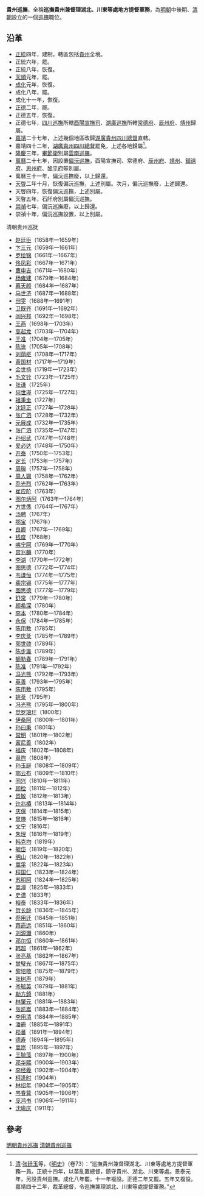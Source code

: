 '''貴州巡撫'''，全稱'''巡撫貴州兼督理湖北、川東等處地方提督軍務'''，為[[明朝|明朝]]中後期、[[清朝|清朝]]設立的一個[[巡撫|巡撫]]職位。

== 沿革 ==
* [[正統_(年號)|正統]]四年，建制，轄區包括[[貴州|貴州]]全境。
* 正統六年，罷。
* 正統八年，恢復。
* [[天顺_(明朝)|天順]]元年，罷。
* [[成化|成化]]元年，恢復。
* 成化八年，罷。
* 成化十一年，恢復。
* [[正德_(明朝)|正德]]二年，罷。
* 正德五年，恢復。
* 正德七年，[[四川巡撫|四川巡撫]]所轄[[酉陽宣撫司|酉陽宣撫司]]、[[湖廣巡撫|湖廣巡撫]]所轄[[常德府|常德府]]、[[辰州府|辰州府]]、[[靖州|靖州]]歸屬。
* [[嘉靖|嘉靖]]二十七年，上述幾個地區改歸[[湖廣貴州四川總督|湖廣貴州四川總督]]直轄。
* 嘉靖四十二年，[[湖廣貴州四川總督|湖廣貴州四川總督]]罷免，上述各地歸屬<ref>[[清|清]]·[[张廷玉|张廷玉]]等，《[[明史|明史]]》（卷73）：“巡撫貴州兼督理湖北、川東等處地方提督軍務一員。正統十四年，以苗亂置總督，鎮守貴州、湖北、川東等處。景泰元年，另設貴州巡撫。成化八年罷。十一年複設。正德二年又罷。五年又複設。嘉靖四十二年，裁革總督，令巡撫兼理湖北、川東等處提督軍務。”</ref>。
* [[隆庆_(明朝)|隆慶]]三年，[[畢節衛|畢節衛]]別屬[[雲南巡撫|雲南巡撫]]。
* [[萬曆|萬曆]]二十七年，因設置[[偏沅巡撫|偏沅巡撫]]，酉陽宣撫司、常德府、[[辰州府|辰州府]]、[[靖州|靖州]]、[[鎮遠府|鎮遠府]]、[[思州府|思州府]]、[[黎平府|黎平府]]等別屬。
* 萬曆三十一年，偏沅巡撫廢，以上歸還。
* [[天啓|天啓]]二年十月，恢復偏沅巡撫，上述別屬。次月，偏沅巡撫廢，上述歸還。
* 天啓四年，恢復偏沅巡撫，上述別屬。
* 天啓五年，石阡府別屬偏沅巡撫。
* [[崇禎|崇禎]]七年，偏沅巡撫廢，以上歸還。
* 崇禎十年，偏沅巡撫設置，以上別屬。

;清朝贵州巡抚
* [[赵廷臣|赵廷臣]]（1658年—1659年）
* [[卞三元|卞三元]]（1659年—1661年）
* [[罗绘锦|罗绘锦]]（1661年—1667年）
* [[佟凤彩|佟凤彩]]（1667年—1671年）
* [[曹申吉|曹申吉]]（1671年—1680年）
* [[杨雍建|杨雍建]]（1679年—1684年）
* [[慕天颜|慕天颜]]（1684年—1687年）
* [[马世济|马世济]]（1687年—1688年）
* [[田雯|田雯]]（1688年—1691年）
* [[卫既齐|卫既齐]]（1691年—1692年）
* [[阎兴邦|阎兴邦]]（1692年—1698年）
* [[王燕|王燕]]（1698年—1703年）
* [[高起龙|高起龙]]（1703年—1704年）
* [[于准|于准]]（1704年—1705年）
* [[陈诜|陈诜]]（1705年—1708年）
* [[刘荫枢|刘荫枢]]（1708年—1717年）
* [[黄国材|黄国材]]（1717年—1719年）
* [[金世扬|金世扬]]（1719年—1723年）
* [[毛文铨|毛文铨]]（1723年—1725年）
* [[张谦|张谦]]（1725年）
* [[何世璂|何世璂]]（1725年—1727年）
* [[祖秉圭|祖秉圭]]（1727年）
* [[沈廷正|沈廷正]]（1727年—1728年）
* [[张广泗|张广泗]]（1728年—1732年）
* [[元展成|元展成]]（1732年—1735年）
* [[张广泗|张广泗]]（1735年—1747年）
* [[孙绍武|孙绍武]]（1747年—1748年）
* [[爱必达|爱必达]]（1748年—1750年）
* [[开泰_(乌雅氏)|开泰]]（1750年—1753年）
* [[定长|定长]]（1753年—1757年）
* [[周琬|周琬]]（1757年—1758年）
* [[周人骥|周人骥]]（1758年—1762年）
* [[乔光烈|乔光烈]]（1762年—1763年）
* [[崔应阶|崔应阶]]（1763年）
* [[图尔炳阿|图尔炳阿]]（1763年—1764年）
* [[方世儁|方世儁]]（1764年—1767年）
* [[汤聘|汤聘]]（1767年）
* [[鄂宝|鄂宝]]（1767年）
* [[良卿|良卿]]（1767年—1769年）
* [[钱度|钱度]]（1768年）
* [[喀宁阿|喀宁阿]]（1769年—1770年）
* [[宫兆麟|宫兆麟]]（1770年）
* [[李湖|李湖]]（1770年—1772年）
* [[图思德|图思德]]（1772年—1774年）
* [[韦谦恒|韦谦恒]]（1774年—1775年）
* [[裴宗锡|裴宗锡]]（1775年—1777年）
* [[图思德|图思德]]（1777年—1779年）
* [[舒常|舒常]]（1779年—1780年）
* [[颜希深|颜希深]]（1780年）
* [[李本|李本]]（1780年—1784年）
* [[永保|永保]]（1784年—1785年）
* [[陈用敷|陈用敷]]（1785年）
* [[李庆棻|李庆棻]]（1785年—1789年）
* [[郭世勋|郭世勋]]（1789年）
* [[陈步瀛|陈步瀛]]（1789年）
* [[额勒春|额勒春]]（1789年—1791年）
* [[陈准|陈准]]（1791年—1792年）
* [[冯光熊|冯光熊]]（1792年—1793年）
* [[英善|英善]]（1793年—1795年）
* [[陈用敷|陈用敷]]（1795年）
* [[姚棻|姚棻]]（1795年）
* [[冯光熊|冯光熊]]（1795年—1800年）
* [[觉罗琅玕|觉罗琅玕]]（1800年）
* [[伊桑阿|伊桑阿]]（1800年—1801年）
* [[孙曰秉|孙曰秉]]（1801年）
* [[常明|常明]]（1801年—1802年）
* [[富尼善|富尼善]]（1802年）
* [[福庆|福庆]]（1802年—1808年）
* [[章煦|章煦]]（1808年）
* [[孙玉庭|孙玉庭]]（1808年—1809年）
* [[鄂云布|鄂云布]]（1809年—1810年）
* [[同兴|同兴]]（1810年—1811年）
* [[颜检|颜检]]（1811年—1812年）
* [[景敏|景敏]]（1812年—1813年）
* [[许兆椿|许兆椿]]（1813年—1814年）
* [[庆保|庆保]]（1814年—1815年）
* [[曾燠|曾燠]]（1815年—1816年）
* [[文宁|文宁]]（1816年）
* [[朱理|朱理]]（1816年—1819年）
* [[韩克均|韩克均]]（1819年）
* [[毓岱|毓岱]]（1819年—1820年）
* [[明山|明山]]（1820年—1822年）
* [[嵩孚|嵩孚]]（1822年—1823年）
* [[程国仁|程国仁]]（1823年—1824年）
* [[苏明阿|苏明阿]]（1824年—1825年）
* [[嵩溥|嵩溥]]（1825年—1833年）
* [[史谱|史谱]]（1833年）
* [[裕泰|裕泰]]（1833年—1836年）
* [[贺长龄|贺长龄]]（1836年—1845年）
* [[乔用迁|乔用迁]]（1845年—1851年）
* [[蒋霨远|蒋霨远]]（1851年—1860年）
* [[刘源灝|刘源灝]]（1860年）
* [[邓尔恒|邓尔恒]]（1860年—1861年）
* [[韩超|韩超]]（1861年—1862年）
* [[张亮基|张亮基]]（1862年—1867年）
* [[曾璧光|曾璧光]]（1867年—1875年）
* [[黎培敬|黎培敬]]（1875年—1879年）
* [[张树声|张树声]]（1879年）
* [[岑毓英|岑毓英]]（1879年—1881年）
* [[勒方錡|勒方錡]]（1881年）
* [[林肇元|林肇元]]（1881年—1883年）
* [[张凯嵩|张凯嵩]]（1883年—1884年）
* [[李用清|李用清]]（1884年—1885年）
* [[潘霨|潘霨]]（1885年—1891年）
* [[崧蕃|崧蕃]]（1891年—1894年）
* [[德寿|德寿]]（1894年—1895年）
* [[嵩崑|嵩崑]]（1895年—1897年）
* [[王毓藻|王毓藻]]（1897年—1900年）
* [[邓华熙|邓华熙]]（1900年—1903年）
* [[李经羲|李经羲]]（1902年—1904年）
* [[柯逢时|柯逢时]]（1904年）
* [[林绍年|林绍年]]（1904年—1905年）
* [[岑春蓂|岑春蓂]]（1905年—1906年）
* [[庞鸿书|庞鸿书]]（1906年—1911年）
* [[沈瑜庆|沈瑜庆]]（1911年）

==參考==
{{reflist}}
{{明朝巡撫}}
{{清朝巡撫}}
[[Category:明朝貴州巡撫|]]
[[Category:清朝貴州巡撫|]]